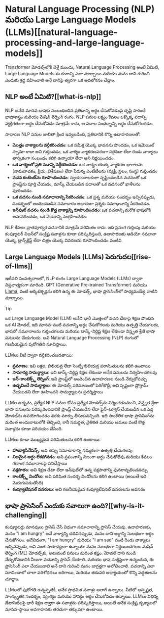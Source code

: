 # Natural Language Processing (NLP) మరియు Large Language Models (LLMs)[[natural-language-processing-and-large-language-models]]

<CourseFloatingBanner chapter={1} classNames="absolute z-10 right-0 top-0" />

Transformer మోడల్స్‌లోకి వెళ్లే ముందు, Natural Language Processing అంటే ఏమిటి, Large Language Models ఈ రంగాన్ని ఎలా మార్చాయి మరియు మనం దాని గురించి ఎందుకు శ్రద్ధ వహించాలి అనే దానిపై త్వరగా ఒక అవలోకనం చేద్దాం.

## NLP అంటే ఏమిటి?[[what-is-nlp]]

<Youtube id="iNzlxWUAjd4" />

NLP అనేది మానవ భాషకు సంబంధించిన ప్రతిదాన్ని అర్థం చేసుకోవడంపై దృష్టి సారించే భాషాశాస్త్రం మరియు మెషిన్ లెర్నింగ్ రంగం. NLP పనుల లక్ష్యం కేవలం ఒక్కొక్క పదాన్ని వ్యక్తిగతంగా అర్థం చేసుకోవడం మాత్రమే కాదు, ఆ పదాల సందర్భాన్ని అర్థం చేసుకోగలగడం.

సాధారణ NLP పనుల జాబితా క్రింద ఇవ్వబడింది, ప్రతిదానికి కొన్ని ఉదాహరణలతో:

- **మొత్తం వాక్యాలను వర్గీకరించడం**: ఒక సమీక్ష యొక్క భావనను పొందడం, ఒక ఇమెయిల్ స్పామా కాదా అని గుర్తించడం, ఒక వాక్యం వ్యాకరణపరంగా సరైనదా లేదా రెండు వాక్యాలు తార్కికంగా సంబంధం కలిగి ఉన్నాయా లేదా అని నిర్ణయించడం.
- **ఒక వాక్యంలో ప్రతి పదాన్ని వర్గీకరించడం**: ఒక వాక్యం యొక్క వ్యాకరణ భాగాలను (నామవాచకం, క్రియ, విశేషణం) లేదా పేరున్న ఎంటిటీలను (వ్యక్తి, స్థలం, సంస్థ) గుర్తించడం
- **వచన కంటెంట్‌ను రూపొందించడం**: స్వయంచాలకంగా సృష్టించబడిన వచనంతో ఒక ప్రాంప్ట్‌ను పూర్తి చేయడం, మాస్క్ చేయబడిన పదాలతో ఒక వచనంలో ఖాళీలను పూరించడం.
- **ఒక వచనం నుండి సమాధానాన్ని సేకరించడం**: ఒక ప్రశ్న మరియు సందర్భం ఇచ్చినప్పుడు, సందర్భంలో అందించబడిన సమాచారం ఆధారంగా ప్రశ్నకు సమాధానాన్ని సేకరించడం.
- **ఇన్‌పుట్ వచనం నుండి కొత్త వాక్యాన్ని రూపొందించడం**: ఒక వచనాన్ని మరొక భాషలోకి అనువదించడం, ఒక వచనాన్ని సంగ్రహించడం.

NLP కేవలం వ్రాతపూర్వక వచనానికి మాత్రమే పరిమితం కాదు. ఇది ప్రసంగ గుర్తింపు మరియు కంప్యూటర్ విజన్‌లో సంక్లిష్ట సవాళ్లను కూడా పరిష్కరిస్తుంది, ఉదాహరణకు ఆడియో నమూనా యొక్క ట్రాన్స్‌క్రిప్ట్ లేదా చిత్రం యొక్క వివరణను రూపొందించడం వంటివి.

## Large Language Models (LLMs) పెరుగుదల[[rise-of-llms]]

ఇటీవలి సంవత్సరాలలో, NLP రంగం Large Language Models (LLMs) ద్వారా విప్లవాత్మకంగా మారింది. GPT (Generative Pre-trained Transformer) మరియు [Llama](https://huggingface.co/meta-llama), వంటి ఆర్కిటెక్చర్లను కలిగి ఉన్న ఈ మోడల్స్, భాషా ప్రాసెసింగ్‌లో సాధ్యమయ్యే వాటిని మార్చాయి.

> [!TIP]
> ఒక Large Language Model (LLM) అనేది భారీ మొత్తంలో వచన డేటాపై శిక్షణ పొందిన ఒక AI మోడల్, ఇది మానవ-వంటి వచనాన్ని అర్థం చేసుకోగలదు మరియు ఉత్పత్తి చేయగలదు, భాషలో నమూనాలను గుర్తించగలదు మరియు టాస్క్-నిర్దిష్ట శిక్షణ లేకుండా విస్తృత శ్రేణి భాషా పనులను చేయగలదు. అవి Natural Language Processing (NLP) రంగంలో గణనీయమైన పురోగతిని సూచిస్తాయి.

LLMలు వీటి ద్వారా వర్గీకరించబడతాయి:

- **ప్రమాణం**: ఇవి లక్షల, బిలియన్ల లేదా సెంట్స్ బిలియన్ల పరామితులను కలిగి ఉంటాయి
- **సామాన్య సామర్థ్యాలు**: ఇవి టాస్క్-నిర్దిష్ట శిక్షణ లేకుండా అనేక పనులను నిర్వహించగలవు
- **ఇన్-కాంటెక్స్ట్ లెర్నింగ్**: ఇవి ప్రాంప్ట్‌లో అందించిన ఉదాహరణల నుండి నేర్చుకోవచ్చు
- **ఉద్భవించే సామర్థ్యాలు**: ఈ మోడల్స్ పరిమాణంలో పెరిగేకొద్దీ, అవి స్పష్టంగా ప్రోగ్రామ్ చేయబడని లేదా ఊహించని సామర్థ్యాలను ప్రదర్శిస్తాయి

LLMల ఉద్భవం, ప్రత్యేక NLP పనుల కోసం ప్రత్యేక మోడల్స్‌ను నిర్మించడంనుంచి, విస్తృత శ్రేణా భాషా పనులను పరిష్కరించడానికి ప్రాంప్ట్ చేయబడిన లేదా ఫైన్-ట్యూన్ చేయబడిన ఒక పెద్ద మోడల్‌ను ఉపయోగించడం వరకు మార్పు తీసుకువచ్చింది. ఇది సాంకేతిక భాషా ప్రాసెసింగ్‌ను మరింత అందుబాటులోకి తెచ్చింది, కానీ సమర్థత, నైతికత మరియు అమలు వంటి కొత్త సవాళ్లను కూడా పరిచయం చేసింది.

LLMలు కూడా ముఖ్యమైన పరిమితులను కలిగి ఉంటాయి:

- **హాల్యూసినేషన్స్**: అవి తప్పు సమాచారాన్ని నమ్మకంగా ఉత్పత్తి చేయగలవు
- **నిజమైన అర్థం లేకపోవడం**: అవి ప్రపంచాన్ని నిజంగా అర్థం చేసుకోలేవు మరియు కేవలం గణాంక నమూనాలపై పనిచేస్తాయి
- **పక్షపాతం**: అవి శిక్షణ డేటా లేదా ఇన్‌పుట్‌లో ఉన్న పక్షపాతాన్ని పునరావృతించవచ్చు
- **కాంటెక్స్ట్ విండోలు**: అవి పరిమిత సందర్భ విండోలను కలిగి ఉంటాయి (అయితే ఇది మెరుగుపడుతోంది)
- **కంప్యూటేషనల్ వనరులు**: అవి గణనీయమైన కంప్యూటేషనల్ వనరులను అవసరం

## భాషా ప్రాసెసింగ్ ఎందుకు సవాలుగా ఉంది?[[why-is-it-challenging]]

కంప్యూటర్లు మానవులు ప్రాసెస్ చేసే విధంగా సమాచారాన్ని ప్రాసెస్ చేయవు. ఉదాహరణకు, మనం "I am hungry" అనే వాక్యాన్ని చదివినప్పుడు, మనం దాని అర్థాన్ని సులభంగా అర్థం చేసుకోగలం. అదేవిధంగా, "I am hungry" మరియు "I am sad" వంటి రెండు వాక్యాలు ఇచ్చినప్పుడు, అవి ఎంత సారూప్యంగా ఉన్నాయో మనం సులభంగా నిర్ణయించగలం. మెషిన్ లెర్నింగ్ (ML) మోడల్స్‌కు, అటువంటి పనులు మరింత కష్టం. మోడల్ దాని నుండి నేర్చుకోవడానికి వీలుగా వచనాన్ని ప్రాసెస్ చేయాలి. మరియు భాష సంక్లిష్టంగా ఉన్నందున, ఈ ప్రాసెసింగ్ ఎలా చేయబడాలి అనే దాని గురించి మనం జాగ్రత్తగా ఆలోచించాలి. వచనాన్ని ఎలా సూచించాలో చాలా పరిశోధనలు జరిగాయి, మరియు తదుపరి అధ్యాయంలో కొన్ని పద్ధతులను చూద్దాం.

LLMలలో పురోగతి ఉన్నప్పటికీ, అనేక ప్రాథమిక సవాళ్లు అలాగే ఉన్నాయి. వీటిలో అస్పష్టత, సాంస్కృతిక సందర్భం, వ్యంగ్యం మరియు హాస్యం అర్థం చేసుకోవడం ఉన్నాయి. LLMలు విభిన్న డేటాసెట్‌లపై భారీ శిక్షణ ద్వారా ఈ సవాళ్లను పరిష్కరిస్తాయి, అయితే అనేక సంక్లిష్ట దృశ్యాలలో మానవ-స్థాయి అవగాహనకు తరచుగా తక్కువగా ఉంటాయి.
